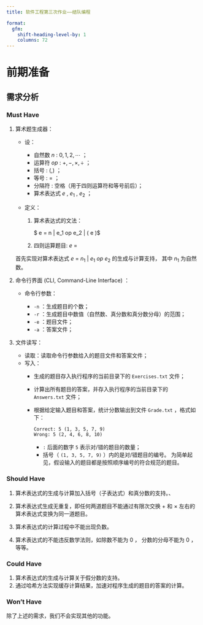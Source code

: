 ```yaml
---
title: 软件工程第三次作业——结队编程

format:
  gfm:
    shift-heading-level-by: 1
    columns: 72
---
```


# 前期准备

## 需求分析

### Must Have

1.  算术题生成器：

    -   设：

        -   自然数 $n$ : $0, 1, 2, \cdots$ ；
        -   运算符 $op$ : $+, -, \times, \div$ ；
        -   括号 : $(, )$ ；
        -   等号 : $=$ ；
        -   分隔符 : 空格（用于四则运算符和等号前后）；
        -   算术表达式 $e$ , $e_1$ , $e_2$ ；

    -   定义：

        1.  算术表达式的文法：

            $ e\ =\ n\ |\ e_1\ op\ e_2\ |\ (\ e\ )$

        2.  四则运算题目: $e\ =$

    首先实现对算术表达式 $e\ =\ n_1\ |\ e_1\ op\ e_2$ 的生成与计算支持，
    其中 $n_1$ 为自然数。

2.  命令行界面 (CLI, Command-Line Interface) ：

    -   命令行参数：

        -   `-n` ：生成题目的个数；
        -   `-r` ：生成题目中数值（自然数、真分数和真分数分母）的范围；
        -   `-e` ：题目文件；
        -   `-a` ：答案文件；

3.  文件读写：

    -   读取：读取命令行参数给入的题目文件和答案文件；
    -   写入：
        -   生成的题目存入执行程序的当前目录下的 `Exercises.txt` 文件；
        -   计算出所有题目的答案，并存入执行程序的当前目录下的 `Answers.txt` 文件；
        -   根据给定输入题目和答案，统计分数输出到文件 `Grade.txt` ，格式如下：

            ```txt
            Correct: 5 (1, 3, 5, 7, 9)
            Wrong: 5 (2, 4, 6, 8, 10)
            ```

            -   `:` 后面的数字 `5` 表示对/错的题目的数量；
            -   括号（ `(1, 3, 5, 7, 9)` ）内的是对/错题目的编号。
                为简单起见，假设输入的题目都是按照顺序编号的符合规范的题目。

### Should Have

1.  算术表达式的生成与计算加入括号（子表达式）和真分数的支持。、

2.  算术表达式生成无重复，即任何两道题目不能通过有限次交换 $+$
    和 $\times$ 左右的算术表达式变换为同一道题目。

3.  算术表达式的计算过程中不能出现负数。

4.  算术表达式的不能违反数学法则，如除数不能为 $0$ ，
    分数的分母不能为 $0$ ，等等。

### Could Have

1.  算术表达式的生成与计算关于假分数的支持。
2.  通过哈希方法实现缓存计算结果，加速对程序生成的题目的答案的计算。

### Won't Have

除了上述的需求，我们不会实现其他的功能。
